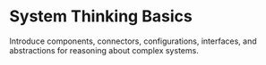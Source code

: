 
# System Thinking Basics

Introduce components, connectors, configurations, interfaces, and abstractions for reasoning about complex systems.

<DocCardList items={useCurrentSidebarCategory().items} />
